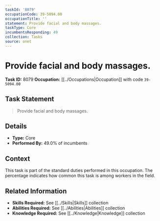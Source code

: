 ```yaml
---
taskId: '8079'
occupationCode: 39-5094.00
occupationTitle: ''
statement: Provide facial and body massages.
taskType: Core
incumbentsResponding: 49
collection: Tasks
source: onet
---
```

# Provide facial and body massages.

**Task ID:** 8079
**Occupation:** [[../Occupations|Occupation]] with code `39-5094.00`

## Task Statement

> Provide facial and body massages.

## Details

- **Type:** Core
- **Performed By:** 49.0% of incumbents

## Context

This task is part of the standard duties performed in this occupation. The percentage indicates how common this task is among workers in the field.

## Related Information

- **Skills Required:** See [[../Skills|Skills]] collection
- **Abilities Required:** See [[../Abilities|Abilities]] collection
- **Knowledge Required:** See [[../Knowledge|Knowledge]] collection
